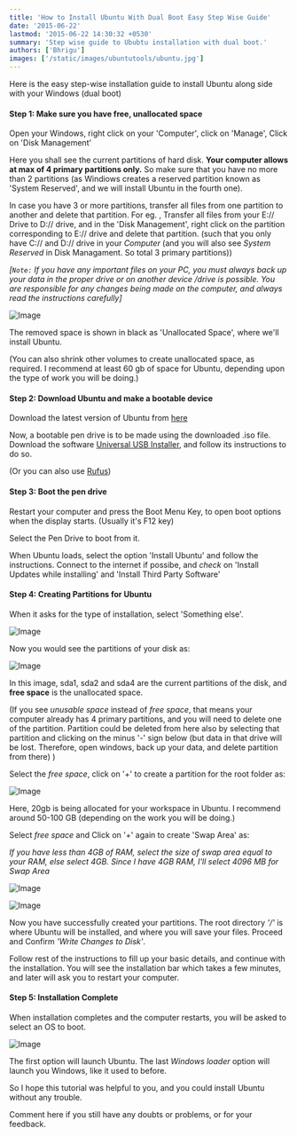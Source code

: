 ```yaml
---
title: 'How to Install Ubuntu With Dual Boot Easy Step Wise Guide'
date: '2015-06-22'
lastmod: '2015-06-22 14:30:32 +0530'
summary: 'Step wise guide to Ububtu installation with dual boot.'
authors: ['Bhrigu']
images: ['/static/images/ubuntutools/ubuntu.jpg']
---
```


Here is the easy step-wise installation guide to install Ubuntu along side with your Windows (dual boot)


#### Step 1: Make sure you have free, unallocated space
Open your Windows, right click on your 'Computer', click on 'Manage', Click on 'Disk Management' 

Here you shall see the current partitions of hard disk. **Your computer allows at max of 4 primary partitions only.** So make sure that you have no more than 2 partitions (as Windiows creates a reserved partition known as 'System Reserved', and we will install Ubuntu in the fourth one). 

In case you have 3 or more partitions, transfer all files from one partition to another and delete that partition. For eg. , Transfer all files from your E:// Drive to D:// drive, and in the 'Disk Management', right click on the partition corresponding to E:// drive and delete that partition. (such that you only have C:// and D:// drive in your *Computer* (and you will also see *System Reserved* in Disk Managament. So total 3 primary partitions))

*[`Note:` If you have any important files on your PC, you must always back up your data in the proper drive or on another device /drive is possible. You are responsible for any changes being made on the computer, and always read the instructions carefully]*

![Image](/static/images/ubuntu/diskmgmt.jpg)


The removed space is shown in black as 'Unallocated Space', where we'll install Ubuntu. 

(You can also shrink other volumes to create unallocated space, as required. I recommend at least 60 gb of space for Ubuntu, depending upon the type of work you will be doing.)


#### Step 2: Download Ubuntu and make a bootable device
Download the latest version of Ubuntu from [here](http://www.ubuntu.com/download/desktop)

Now, a bootable pen drive is to be made using the downloaded .iso file. Download the software [Universal USB Installer](http://www.pendrivelinux.com/universal-usb-installer-easy-as-1-2-3/), and follow its instructions to do so. 

(Or you can also use [Rufus](https://rufus.akeo.ie/))


#### Step 3: Boot the pen drive
Restart your computer and press the Boot Menu Key, to open boot options when the display starts. (Usually it's F12 key) 

Select the Pen Drive to boot from it.

When Ubuntu loads, select the option 'Install Ubuntu' and follow the instructions.
Connect to the internet if possibe, and *check* on 'Install Updates while installing' and 'Install Third Party Software' 


#### Step 4: Creating Partitions for Ubuntu
When it asks for the type of installation, select 'Something else'.

![Image](/static/images/ubuntu/somethingelse.png)


Now you would see the partitions of your disk as:

![Image](/static/images/ubuntu/partitions.jpeg)


In this image, sda1, sda2 and sda4 are the current partitions of the disk, and **free space** is the unallocated space. 

(If you see *unusable space* instead of *free space*, that means your computer already has 4 primary partitions, and you will need to delete one of the partition. Partition could be deleted from here also by selecting that partition and clicking on the minus '-' sign below (but data in that drive will be lost. Therefore, open windows, back up your data, and delete partition from there) )

Select the *free space*, click on '+' to create a partition for the root folder as: 

![Image](/static/images/ubuntu/createpart.png)

Here, 20gb is being allocated for your workspace in Ubuntu. I recommend around 50-100 GB (depending on the work you will be doing.)

Select *free space* and Click on '+' again to create 'Swap Area' as: 

*If you have less than 4GB of RAM, select the size of swap area equal to your RAM, else select 4GB. Since I have 4GB RAM, I'll select 4096 MB for Swap Area* 

![Image](/static/images/ubuntu/swaparea.jpeg)

![Image](/static/images/ubuntu/newboot.jpg)


Now you have successfully created your partitions. The root directory *'/'* is where Ubuntu will be installed, and where you will save your files. Proceed and Confirm *'Write Changes to Disk'*.

Follow rest of the instructions to fill up your basic details, and continue with the installation. You will see the installation bar which takes a few minutes, and later will ask you to restart your computer.


#### Step 5: Installation Complete
When installation completes and the computer restarts, you will be asked to select an OS to boot. 

![Image](/static/images/ubuntu/ubuntuboot.jpg)

The first option will launch Ubuntu.
The last *Windows loader* option will launch you Windows, like it used to before.

So I hope this tutorial was helpful to you, and you could install Ubuntu without any trouble. 

Comment here if you still have any doubts or problems, or for your feedback.
 








